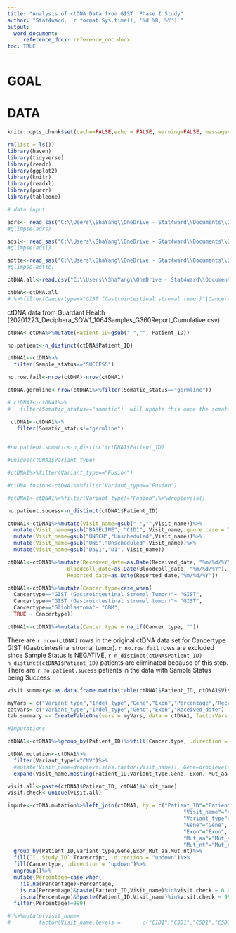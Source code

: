 ```yaml
---
title: "Analysis of ctDNA Data from GIST  Phase I Study"
author: "Stat4ward, `r format(Sys.time(), '%d %B, %Y')`"
output:
  word_document:
     reference_docx: reference_doc.docx
toc: TRUE
---
```

\pagebreak

# GOAL

# DATA

```r
knitr::opts_chunk$set(cache=FALSE,echo = FALSE, warning=FALSE, message=FALSE, fig.width = 6.5, fig.height = 6.5)

rm(list = ls())
library(haven)
library(tidyverse)
library(readr)
library(ggplot2)
library(knitr)
library(readxl)
library(purrr)
library(tableone)

# data input

adrs<- read_sas("C:\\Users\\ShaYang\\OneDrive - Stat4ward\\Documents\\Deciphera\\Phase I\\GIST\\adrs.sas7bdat")
#glimpse(adrs)

adsl<- read_sas("C:\\Users\\ShaYang\\OneDrive - Stat4ward\\Documents\\Deciphera\\Phase I\\GIST\\adsl.sas7bdat")
#glimpse(adsl)

adtte<-read_sas("C:\\Users\\ShaYang\\OneDrive - Stat4ward\\Documents\\Deciphera\\Phase I\\GIST\\adtte.sas7bdat")
#glimpse(adtte)

ctDNA.all<-read.csv("C:\\Users\\ShaYang\\OneDrive - Stat4ward\\Documents\\Deciphera\\Phase I\\GIST\\20210209_Deciphera_SOW1_1064Samples_G360Report_Cumulative.csv")

ctDNA<-ctDNA.all
# %>%filter(Cancertype=="GIST (Gastrointestinal stromal tumor)"|Cancertype=="GIST (Gastrointestinal Stromal Tumor)")

```

ctDNA data from Guardant Health (20201223_Deciphera_SOW1_1064Samples_G360Report_Cumulative.csv)
```r

ctDNA<-ctDNA%>%mutate(Patient_ID=gsub(" ","", Patient_ID))

no.patient<-n_distinct(ctDNA$Patient_ID)

ctDNA1<-ctDNA%>%
  filter(Sample_status=="SUCCESS")

no.row.fail<-nrow(ctDNA)-nrow(ctDNA1)

ctDNA.germline<-nrow(ctDNA1%>%filter(Somatic_status=="germline"))

# ctDNA1<-ctDNA1%>%
#   filter(Somatic_status=="somatic")  will update this once the somatic status is corrected

 ctDNA1<-ctDNA1%>%
   filter(Somatic_status!="germline")  

   
#no.patient.somatic<-n_distinct(ctDNA1$Patient_ID)

#unique(ctDNA1$Variant_type)

#ctDNA1%>%filter(Variant_type=="Fusion")

#ctDNA.fusion<-ctDNA1%>%filter(Variant_type=="Fusion")

#ctDNA1<-ctDNA1%>%filter(Variant_type!="Fusion")%>%droplevels()

no.patient.sucess<-n_distinct(ctDNA1$Patient_ID)

ctDNA1<-ctDNA1%>%mutate(Visit_name=gsub(" ","",Visit_name))%>%
  mutate(Visit_name=gsub("BASELINE", "C1D1", Visit_name,ignore.case = TRUE))%>%
  mutate(Visit_name=gsub("UNSCH","Unscheduled",Visit_name))%>%
  mutate(Visit_name=gsub("UNS","Unscheduled",Visit_name))%>%
  mutate(Visit_name=gsub("Day1","D1", Visit_name))

ctDNA1<-ctDNA1%>%mutate(Received_date=as.Date(Received_date, "%m/%d/%Y"),
                   Bloodcoll_date=as.Date(Bloodcoll_date, "%m/%d/%Y"),
                   Reported_date=as.Date(Reported_date,"%m/%d/%Y"))

ctDNA1<-ctDNA1%>%mutate(Cancer.type=case_when(
  Cancertype=="GIST (Gastrointestinal Stromal Tumor)"~ "GIST",
  Cancertype=="GIST (Gastrointestinal stromal tumor)"~ "GIST",
  Cancertype=="Glioblastoma"~ "GBM",
  TRUE ~ Cancertype))

ctDNA1<-ctDNA1%>%mutate(Cancer.type = na_if(Cancer.type, ""))
```

There are `r nrow(ctDNA)` rows in the original ctDNA data set for Cancertype GIST (Gastrointestinal stromal tumor). `r no.row.fail` rows are excluded since Sample Status is NEGATIVE, `r n_distinct(ctDNA$Patient_ID)-n_distinct(ctDNA1$Patient_ID)` patients are eliminated because of this step. There are  `r no.patient.sucess` patients in the data with Sample Status being Success. 

```r

visit.summary<-as.data.frame.matrix(table(ctDNA1$Patient_ID, ctDNA1$Visit_name))

myVars = c("Variant_type","Indel_type","Gene","Exon","Percentage","Received_date")
catVars= c("Variant_type","Indel_type","Gene","Exon","Received_date")
tab.summary <- CreateTableOne(vars = myVars, data = ctDNA1, factorVars = catVars)

```


```r

#Imputations

ctDNA1<-ctDNA1%>%group_by(Patient_ID)%>%fill(Cancer.type, .direction = "updown")%>%ungroup()

ctDNA.mutation<-ctDNA1%>%
  filter(Variant_type!="CNV")%>%
  #mutate(Visit_name=droplevels(as.factor(Visit_name)), Gene=droplevels(as.factor(Gene)), Exon=droplevels(as.factor(Exon)))%>%
  expand(Visit_name,nesting(Patient_ID,Variant_type,Gene, Exon, Mut_aa, Mut_nt))%>%arrange(Patient_ID,Visit_name,Variant_type,Gene,Exon)

visit.all<-paste(ctDNA1$Patient_ID, ctDNA1$Visit_name)
visit.check<-unique(visit.all)

impute<-ctDNA.mutation%>%left_join(ctDNA1, by = c("Patient_ID"="Patient_ID",
                                                        "Visit_name"="Visit_name",
                                                        "Variant_type"="Variant_type",
                                                        "Gene"="Gene",
                                                        "Exon"="Exon",
                                                        "Mut_aa"="Mut_aa",
                                                        "Mut_nt"="Mut_nt"))%>%
  group_by(Patient_ID,Variant_type,Gene,Exon,Mut_aa,Mut_nt)%>%
  fill(`ï..Study_ID`:Transcript, .direction = "updown")%>%
  fill(Cancertype, .direction = "updown")%>%
  ungroup()%>%
  mutate(Percentage=case_when(
    !is.na(Percentage)~Percentage,
    is.na(Percentage)&paste(Patient_ID,Visit_name)%in%visit.check ~ 0.02,
    is.na(Percentage)&!paste(Patient_ID,Visit_name)%in%visit.check ~ 999))%>%
  filter(Percentage!=999)

# %>%mutate(Visit_name=
#         factor(Visit_name,levels =       c("C1D1","C3D1","C5D1","C5D15","C7D1","C9D1","C11D1","C12D1","COC1D1","COC3D1","COC5D1","COC7D1","COC9D1","EOT")) )


```